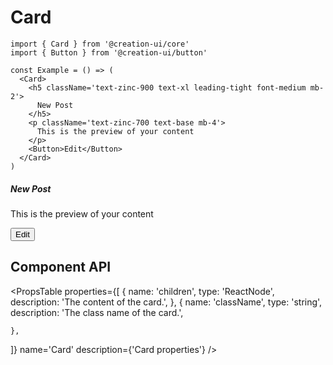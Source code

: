 # Card



```tsx copy
import { Card } from '@creation-ui/core'
import { Button } from '@creation-ui/button'

const Example = () => (
  <Card>
    <h5 className='text-zinc-900 text-xl leading-tight font-medium mb-2'>
      New Post
    </h5>
    <p className='text-zinc-700 text-base mb-4'>
      This is the preview of your content
    </p>
    <Button>Edit</Button>
  </Card>
)
```

<Card>
  <h5 className='text-zinc-900 text-xl leading-tight font-medium mb-2'>
    New Post
  </h5>
  <p className='text-zinc-700 text-base mb-4'>
    This is the preview of your content
  </p>
  <Button>Edit</Button>
</Card>

## Component API

<PropsTable
  properties={[
    {
      name: 'children',
      type: 'ReactNode',
      description: 'The content of the card.',
    },
    {
      name: 'className',
      type: 'string',
      description: 'The class name of the card.',

    },

]}
name='Card'
description={'Card properties'}
/>

